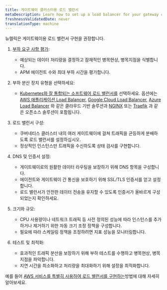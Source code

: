 ```yaml
---
title: 게이트웨이 클러스터용 로드 밸런서
metaDescription: Learn how to set up a load balancer for your gateway cluster to manage the flow of data from your monitored entities to New Relic.
freshnessValidatedDate: never
translationType: machine
---
```


뉴렐릭은 게이트웨이용 로드 밸런서 구현을 권장합니다.

1. [부하 요구 사항 평가](/docs/pipeline-control/sizing-and-scaling):

   * 예상되는 데이터 처리량을 결정하고 잠재적인 병목현상, 병목지점을 식별합니다.
   * APM 에이전트 수와 최대 부하 시간을 평가합니다.

2. 부하 분산 장치 유형을 선택하세요:

   * [Kubernetes와 잘 통합되는 소프트웨어 로드 밸런서를](https://kubernetes.io/docs/concepts/services-networking/ingress-controllers/) 선택하세요. 옵션에는 [AWS 애플리케이션 Load Balancer](https://docs.aws.amazon.com/eks/latest/userguide/alb-ingress.html), [Google Cloud Load Balancer](https://cloud.google.com/kubernetes-engine/docs/concepts/ingress), [Azure Load Balancer](https://learn.microsoft.com/en-us/troubleshoot/azure/azure-kubernetes/load-bal-ingress-c/create-unmanaged-ingress-controller?tabs=azure-cli) 와 같은 클라우드 기반 솔루션과 [NGINX](https://kubernetes.github.io/ingress-nginx/) 또는 [Traefik](https://doc.traefik.io/traefik/providers/kubernetes-ingress/) 과 같은 오픈소스 솔루션이 포함됩니다.

3. 로드 밸런서 구성:

   * 쿠버네티스 클러스터 내의 여러 게이트웨이에 걸쳐 트래픽을 균등하게 분배하도록 로드 밸런서를 설정하십시오.
   * 정상적인 인스턴스만 트래픽을 수신하도록 상태 검사를 구현합니다.

4. DNS 및 인증서 설정:

   * 게이트웨이로의 원활한 데이터 라우팅을 보장하기 위해 DNS 항목을 구성합니다.
   * 에이전트와 게이트웨이 간 통신을 보호하기 위해 SSL/TLS 인증서를 얻고 설정합니다.
   * 로드 밸런서가 안전한 데이터 전송을 유지할 수 있도록 인증서가 올바르게 구성되었는지 확인하세요.

5. 크기와 규모:

   * CPU 사용량이나 네트워크 트래픽 등 사전 정의된 성능에 따라 인스턴스를 추가하거나 제거하기 위한 자동 크기 조정 정책을 구성합니다.
   * 필요에 따라 스케일링 정책을 조정하려면 지표 성능을 모니터링합니다.

6. 테스트 및 최적화:

   * 효과적인 트래픽 분산을 보장하기 위해 부하 테스트를 수행하고 병목현상, 병목지점을 파악합니다.
   * 지연 시간을 최소화하고 처리량을 최대화하기 위해 설정을 최적화합니다.

예를 들어 [AWS 서비스를 특별히 사용하여 로드 밸런서를 구현하는](/docs/new-relic-control/pipeline-control/aws-alb-for-gateway)방법에 대해 자세히 알아보세요.